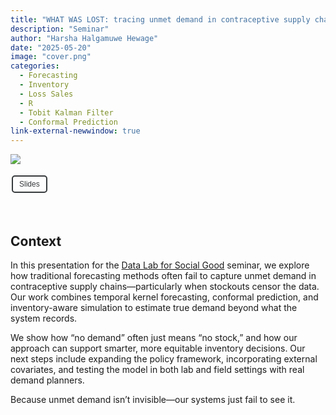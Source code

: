 ```yaml
---
title: "WHAT WAS LOST: tracing unmet demand in contraceptive supply chains"
description: "Seminar"
author: "Harsha Halgamuwe Hewage"
date: "2025-05-20"
image: "cover.png"
categories:
  - Forecasting
  - Inventory
  - Loss Sales
  - R
  - Tobit Kalman Filter
  - Conformal Prediction
link-external-newwindow: true
---
```


![](cover.png){fig-align="center"}

<link rel="stylesheet" href="https://cdnjs.cloudflare.com/ajax/libs/font-awesome/6.0.0-beta3/css/all.min.css">

<style>
/* Custom button style */
button {
  background-color: transparent; /* No filling */
  border: 2px solid rgb(55, 58, 60); /* Gray border */
  color: rgb(55, 58, 60); /* Gray text */
  padding: 5px 10px;
  text-align: center;
  text-decoration: none;
  display: inline-block;
  font-size: 12px;
  margin: 4px 2px;
  cursor: pointer;
  border-radius: 5px; /* Rounded corners */
}

/* Hover effect for Journal article */
#journal-article-btn:hover {
  border-color: #0066b2; /* Blue border on hover */
  color: #0066b2; /* Blue text on hover */
}

/* Hover effect for GitHub repo */
#github-repo-btn:hover {
  border-color: #00A86B; /* Green border on hover */
  color: #00A86B; /* Green text on hover */
}
</style>

<button id="journal-article-btn" 
        onclick="window.open('slides/dl4sg_seminar_wp2.html', '_blank')">
  <i class="fas fa-bookmark"></i> Slides
</button>

<br>

## Context

In this presentation for the [Data Lab for Social Good](https://www.cardiff.ac.uk/research/explore/research-units/data-lab-for-social-good) seminar, we explore how traditional forecasting methods often fail to capture unmet demand in contraceptive supply chains—particularly when stockouts censor the data. Our work combines temporal kernel forecasting, conformal prediction, and inventory-aware simulation to estimate true demand beyond what the system records.

We show how "no demand" often just means "no stock," and how our approach can support smarter, more equitable inventory decisions. Our next steps include expanding the policy framework, incorporating external covariates, and testing the model in both lab and field settings with real demand planners.

Because unmet demand isn’t invisible—our systems just fail to see it.